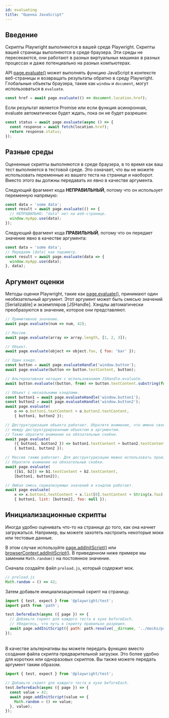 ```yaml
---
id: evaluating
title: "Оценка JavaScript"
---
```


## Введение

Скрипты Playwright выполняются в вашей среде Playwright. Скрипты вашей страницы выполняются в среде браузера. Эти среды не пересекаются, они работают в разных виртуальных машинах в разных процессах и даже потенциально на разных компьютерах.

API [page.evaluate()](/api/class-page.mdx#page-evaluate) может выполнять функцию JavaScript в контексте веб-страницы и возвращать результаты обратно в среду Playwright. Глобальные объекты браузера, такие как `window` и `document`, могут использоваться в `evaluate`.

```js
const href = await page.evaluate(() => document.location.href);
```

Если результат является Promise или если функция асинхронная, evaluate автоматически будет ждать, пока он не будет разрешен:

```js
const status = await page.evaluate(async () => {
  const response = await fetch(location.href);
  return response.status;
});
```

## Разные среды

Оцененные скрипты выполняются в среде браузера, в то время как ваш тест выполняется в тестовой среде. Это означает, что вы не можете использовать переменные из вашего теста на странице и наоборот. Вместо этого вы должны передавать их явно в качестве аргумента.

Следующий фрагмент кода **НЕПРАВИЛЬНЫЙ**, потому что он использует переменную напрямую:

```js
const data = 'some data';
const result = await page.evaluate(() => {
  // НЕПРАВИЛЬНО: "data" нет на веб-странице.
  window.myApp.use(data);
});
```

Следующий фрагмент кода **ПРАВИЛЬНЫЙ**, потому что он передает значение явно в качестве аргумента:

```js
const data = 'some data';
// Передаем |data| как параметр.
const result = await page.evaluate(data => {
  window.myApp.use(data);
}, data);
```

## Аргумент оценки

Методы оценки Playwright, такие как [page.evaluate()](/api/class-page.mdx#page-evaluate), принимают один необязательный аргумент. Этот аргумент может быть смесью значений [Serializable] и экземпляров [JSHandle]. Хэндлы автоматически преобразуются в значение, которое они представляют.

```js
// Примитивное значение.
await page.evaluate(num => num, 42);

// Массив.
await page.evaluate(array => array.length, [1, 2, 3]);

// Объект.
await page.evaluate(object => object.foo, { foo: 'bar' });

// Один хэндл.
const button = await page.evaluateHandle('window.button');
await page.evaluate(button => button.textContent, button);

// Альтернативная нотация с использованием JSHandle.evaluate.
await button.evaluate((button, from) => button.textContent.substring(from), 5);

// Объект с несколькими хэндлами.
const button1 = await page.evaluateHandle('window.button1');
const button2 = await page.evaluateHandle('window.button2');
await page.evaluate(
    o => o.button1.textContent + o.button2.textContent,
    { button1, button2 });

// Деструктуризация объекта работает. Обратите внимание, что имена свойств должны совпадать
// между деструктурированным объектом и аргументом.
// Также обратите внимание на обязательные скобки.
await page.evaluate(
    ({ button1, button2 }) => button1.textContent + button2.textContent,
    { button1, button2 });

// Массив также работает. Для деструктуризации можно использовать произвольные имена.
// Обратите внимание на обязательные скобки.
await page.evaluate(
    ([b1, b2]) => b1.textContent + b2.textContent,
    [button1, button2]);

// Любая смесь сериализуемых значений и хэндлов работает.
await page.evaluate(
    x => x.button1.textContent + x.list[0].textContent + String(x.foo),
    { button1, list: [button2], foo: null });
```

## Инициализационные скрипты

Иногда удобно оценивать что-то на странице до того, как она начнет загружаться. Например, вы можете захотеть настроить некоторые моки или тестовые данные.

В этом случае используйте [page.addInitScript()](/api/class-page.mdx#page-add-init-script) или [browserContext.addInitScript()](/api/class-browsercontext.mdx#browser-context-add-init-script). В приведенном ниже примере мы заменим `Math.random()` на постоянное значение.

Сначала создайте файл `preload.js`, который содержит мок.

```js
// preload.js
Math.random = () => 42;
```

Затем добавьте инициализационный скрипт на страницу.

```js
import { test, expect } from '@playwright/test';
import path from 'path';

test.beforeEach(async ({ page }) => {
  // Добавьте скрипт для каждого теста в хуке beforeEach.
  // Убедитесь, что путь к скрипту правильно разрешен.
  await page.addInitScript({ path: path.resolve(__dirname, '../mocks/preload.js') });
});
```

###### 
В качестве альтернативы вы можете передать функцию вместо создания файла скрипта предварительной загрузки. Это более удобно для коротких или одноразовых скриптов. Вы также можете передать аргумент таким образом.

```js
import { test, expect } from '@playwright/test';

// Добавьте скрипт для каждого теста в хуке beforeEach.
test.beforeEach(async ({ page }) => {
  const value = 42;
  await page.addInitScript(value => {
    Math.random = () => value;
  }, value);
});
```